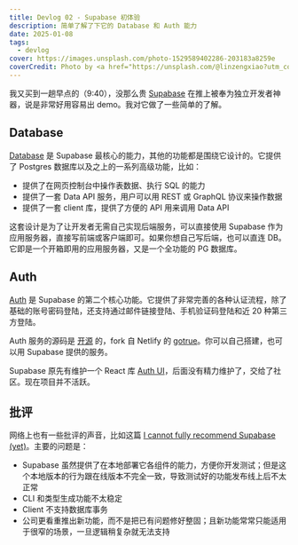 ```yaml
---
title: Devlog 02 - Supabase 初体验
description: 简单了解了下它的 Database 和 Auth 能力
date: 2025-01-08
tags:
  - devlog
cover: https://images.unsplash.com/photo-1529589402286-203183a8259e
coverCredit: Photo by <a href="https://unsplash.com/@linzengxiao?utm_content=creditCopyText&utm_medium=referral&utm_source=unsplash">zengxiao lin</a> on <a href="https://unsplash.com/photos/black-ceramic-coffee-mug-on-macbook-pro-fBZsl463vJQ?utm_content=creditCopyText&utm_medium=referral&utm_source=unsplash">Unsplash</a>
---
```

我又买到一趟早点的（9:40），没那么贵
[Supabase](https://supabase.com/) 在推上被奉为独立开发者神器，说是非常好用容易出 demo。我对它做了一些简单的了解。

## Database

[Database](https://supabase.com/docs/guides/database/overview) 是 Supabase 最核心的能力，其他的功能都是围绕它设计的。它提供了 Postgres 数据库以及之上的一系列高级功能，比如：

- 提供了在网页控制台中操作表数据、执行 SQL 的能力
- 提供了一套 Data API 服务，用户可以用 REST 或 GraphQL 协议来操作数据
- 提供了一套 client 库，提供了方便的 API 用来调用 Data API

这套设计是为了让开发者无需自己实现后端服务，可以直接使用 Supabase 作为应用服务器，直接写前端或客户端即可。如果你想自己写后端，也可以直连 DB。它即是一个开箱即用的应用服务器，又是一个全功能的 PG 数据库。

## Auth

[Auth](https://supabase.com/docs/guides/auth) 是 Supabase 的第二个核心功能。它提供了非常完善的各种认证流程，除了基础的账号密码登陆，还支持通过邮件链接登陆、手机验证码登陆和近 20 种第三方登陆。

Auth 服务的源码是 [开源](https://github.com/supabase/auth) 的，fork 自 Netlify 的 [gotrue](https://github.com/netlify/gotrue)。你可以自己搭建，也可以用 Supabase 提供的服务。

Supabase 原先有维护一个 React 库 [Auth UI](https://supabase.com/docs/guides/auth/auth-helpers/auth-ui)，后面没有精力维护了，交给了社区。现在项目并不活跃。

## 批评

网络上也有一些批评的声音，比如这篇 [I cannot fully recommend Supabase (yet)](https://bombillazo.medium.com/why-i-cannot-fully-recommend-supabase-yet-f8e994201804)。主要的问题是：

- Supabase 虽然提供了在本地部署它各组件的能力，方便你开发测试；但是这个本地版本的行为跟在线版本不完全一致，导致测试好的功能发布线上后不太正常
- CLI 和类型生成功能不太稳定
- Client 不支持数据库事务
- 公司更看重推出新功能，而不是把已有问题修好整固；且新功能常常只能适用于很窄的场景，一旦逻辑稍复杂就无法支持
